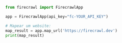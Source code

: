 ```python Python
from firecrawl import FirecrawlApp

app = FirecrawlApp(api_key="fc-YOUR_API_KEY")

# Mapear um website:
map_result = app.map_url('https://firecrawl.dev')
print(map_result)
```
